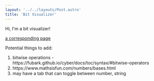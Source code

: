 ```yaml
---
layout: '../../layouts/Post.astro'
title: 'Bit Visualizer'
---
```


Hi, I'm a bit visualizer!

<div class="flex not-prose" data-theme="ret/ro">
  <div class="grow bg-yellow-100" />
  <div>
    <Tables client:visible />
  </div>
</div>

[a corresponding page](../posts/about-bit-visualizer)

<div>
  Potential things to add:
  <ol class="list-decimal">
    <li>bitwise operations - https://fubark.github.io/cyber/docs/toc/syntax/#bitwise-operators</li>
    <li>https://www.mathsisfun.com/numbers/bases.html</li>
    <li>may have a tab that can toggle between number, string</li>
  </ol>
</div>
